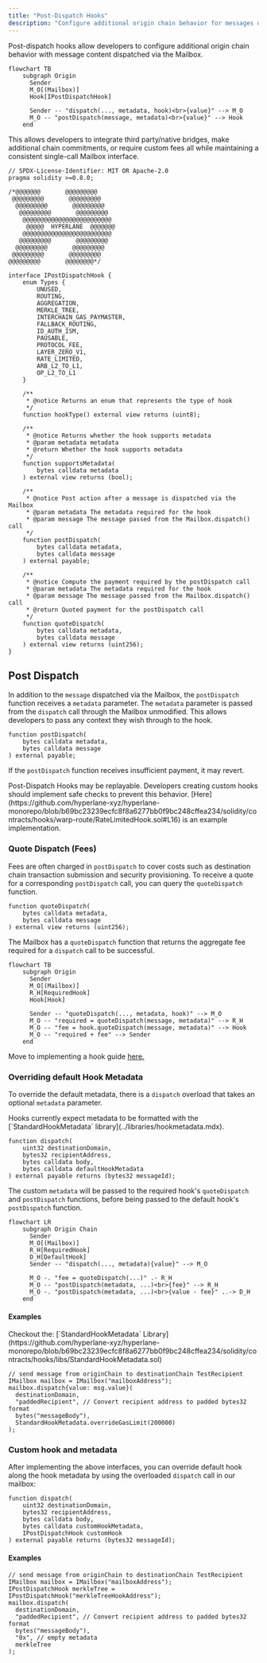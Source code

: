 ```yaml
---
title: "Post-Dispatch Hooks"
description: "Configure additional origin chain behavior for messages dispatched via the Mailbox using post-dispatch hooks"
---
```


Post-dispatch hooks allow developers to configure additional origin chain behavior with message content dispatched via the Mailbox.

```mermaid
flowchart TB
    subgraph Origin
      Sender
      M_O[(Mailbox)]
      Hook[IPostDispatchHook]

      Sender -- "dispatch(..., metadata, hook)<br>{value}" --> M_O
      M_O -- "postDispatch(message, metadata)<br>{value}" --> Hook
    end
```

This allows developers to integrate third party/native bridges, make additional chain commitments, or require custom fees all while maintaining a consistent single-call Mailbox interface.

<Accordion title="`IPostDispatchHook` Interface">

<CodeGroup>

```solidity Solidity
// SPDX-License-Identifier: MIT OR Apache-2.0
pragma solidity >=0.8.0;

/*@@@@@@@       @@@@@@@@@
 @@@@@@@@@       @@@@@@@@@
  @@@@@@@@@       @@@@@@@@@
   @@@@@@@@@       @@@@@@@@@
    @@@@@@@@@@@@@@@@@@@@@@@@@
     @@@@@  HYPERLANE  @@@@@@@
    @@@@@@@@@@@@@@@@@@@@@@@@@
   @@@@@@@@@       @@@@@@@@@
  @@@@@@@@@       @@@@@@@@@
 @@@@@@@@@       @@@@@@@@@
@@@@@@@@@       @@@@@@@@*/

interface IPostDispatchHook {
    enum Types {
        UNUSED,
        ROUTING,
        AGGREGATION,
        MERKLE_TREE,
        INTERCHAIN_GAS_PAYMASTER,
        FALLBACK_ROUTING,
        ID_AUTH_ISM,
        PAUSABLE,
        PROTOCOL_FEE,
        LAYER_ZERO_V1,
        RATE_LIMITED,
        ARB_L2_TO_L1,
        OP_L2_TO_L1
    }

    /**
     * @notice Returns an enum that represents the type of hook
     */
    function hookType() external view returns (uint8);

    /**
     * @notice Returns whether the hook supports metadata
     * @param metadata metadata
     * @return Whether the hook supports metadata
     */
    function supportsMetadata(
        bytes calldata metadata
    ) external view returns (bool);

    /**
     * @notice Post action after a message is dispatched via the Mailbox
     * @param metadata The metadata required for the hook
     * @param message The message passed from the Mailbox.dispatch() call
     */
    function postDispatch(
        bytes calldata metadata,
        bytes calldata message
    ) external payable;

    /**
     * @notice Compute the payment required by the postDispatch call
     * @param metadata The metadata required for the hook
     * @param message The message passed from the Mailbox.dispatch() call
     * @return Quoted payment for the postDispatch call
     */
    function quoteDispatch(
        bytes calldata metadata,
        bytes calldata message
    ) external view returns (uint256);
}
```

</CodeGroup>

</Accordion>

## Post Dispatch

In addition to the `message` dispatched via the Mailbox, the `postDispatch` function receives a `metadata` parameter. The `metadata` parameter is passed from the `dispatch` call through the Mailbox unmodified. This allows developers to pass any context they wish through to the hook.

<CodeGroup>

```solidity Solidity
function postDispatch(
    bytes calldata metadata,
    bytes calldata message
) external payable;
```

</CodeGroup>

If the `postDispatch` function receives insufficient payment, it may revert.

<Note>
  Post-Dispatch Hooks may be replayable. Developers creating custom hooks should
  implement safe checks to prevent this behavior.
  [Here](https://github.com/hyperlane-xyz/hyperlane-monorepo/blob/b69bc23239ecfc8f8a6277bb0f9bc248cffea234/solidity/contracts/hooks/warp-route/RateLimitedHook.sol#L16)
  is an example implementation.
</Note>

### Quote Dispatch (Fees)

Fees are often charged in `postDispatch` to cover costs such as destination chain transaction submission and security provisioning. To receive a quote for a corresponding `postDispatch` call, you can query the `quoteDispatch` function.

<CodeGroup>

```solidity Solidity
function quoteDispatch(
    bytes calldata metadata,
    bytes calldata message
) external view returns (uint256);
```

</CodeGroup>

The Mailbox has a `quoteDispatch` function that returns the aggregate fee required for a `dispatch` call to be successful.

```mermaid
flowchart TB
    subgraph Origin
      Sender
      M_O[(Mailbox)]
      R_H[RequiredHook]
      Hook[Hook]

      Sender -- "quoteDispatch(..., metadata, hook)" --> M_O
      M_O -- "required = quoteDispatch(message, metadata)" --> R_H
      M_O -- "fee = hook.quoteDispatch(message, metadata)" --> Hook
      M_O -- "required + fee" --> Sender
    end
```

Move to implementing a hook guide [here.](/learn/protocol/ISM/custom-ISM)

### Overriding default Hook Metadata

To override the default metadata, there is a `dispatch` overload that takes an optional `metadata` parameter.

<Note>
  Hooks currently expect metadata to be formatted with the
  [`StandardHookMetadata` library](../libraries/hookmetadata.mdx).
</Note>

<CodeGroup>

```solidity Solidity
function dispatch(
    uint32 destinationDomain,
    bytes32 recipientAddress,
    bytes calldata body,
    bytes calldata defaultHookMetadata
) external payable returns (bytes32 messageId);
```

</CodeGroup>

The custom `metadata` will be passed to the required hook's `quoteDispatch` and `postDispatch` functions, before being passed to the default hook's `postDispatch` function.

```mermaid
flowchart LR
    subgraph Origin Chain
      Sender
      M_O[(Mailbox)]
      R_H[RequiredHook]
      D_H[DefaultHook]
      Sender -- "dispatch(..., metadata){value}" --> M_O

      M_O -. "fee = quoteDispatch(...)" .- R_H
      M_O -- "postDispatch(metadata, ...)<br>{fee}" --> R_H
      M_O -. "postDispatch(metadata, ...)<br>{value - fee}" ..-> D_H
    end
```

#### Examples

<Note>
  Checkout the: [`StandardHookMetadata`
  Library](https://github.com/hyperlane-xyz/hyperlane-monorepo/blob/b69bc23239ecfc8f8a6277bb0f9bc248cffea234/solidity/contracts/hooks/libs/StandardHookMetadata.sol)
</Note>

<CodeGroup>

```solidity Solidity
// send message from originChain to destinationChain TestRecipient
IMailbox mailbox = IMailbox("mailboxAddress");
mailbox.dispatch{value: msg.value}(
  destinationDomain,
  "paddedRecipient", // Convert recipient address to padded bytes32 format
  bytes("messageBody"),
  StandardHookMetadata.overrideGasLimit(200000)
);
```

</CodeGroup>

### Custom hook and metadata

After implementing the above interfaces, you can override default hook along the hook metadata by using the overloaded `dispatch` call in our mailbox:

<CodeGroup>

```solidity Solidity
function dispatch(
    uint32 destinationDomain,
    bytes32 recipientAddress,
    bytes calldata body,
    bytes calldata customHookMetadata,
    IPostDispatchHook customHook
) external payable returns (bytes32 messageId);
```

</CodeGroup>

#### Examples

<CodeGroup>

```solidity Example
// send message from originChain to destinationChain TestRecipient
IMailbox mailbox = IMailbox("mailboxAddress");
IPostDispatchHook merkleTree = IPostDispatchHook("merkleTreeHookAddress");
mailbox.dispatch(
  destinationDomain,
  "paddedRecipient", // Convert recipient address to padded bytes32 format
  bytes("messageBody"),
  "0x", // empty metadata
  merkleTree
);
```

</CodeGroup>

